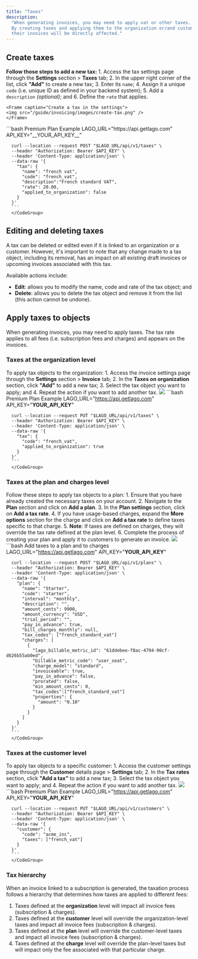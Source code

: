```yaml
---
title: "Taxes"
description:
  "When generating invoices, you may need to apply vat or other taxes.
  By creating taxes and applying them to the organization or/and customers, 
  their invoices will be directly affected."
---
```


## Create taxes[](#create-taxes "Direct link to heading")

**Follow those steps to add a new tax:**
<Tabs>
  <Tab title="Dashboard">
    1. Access the tax settings page through the **Settings** section > **Taxes** tab;
    2. In the upper right corner of the list, click **"Add"** to create a new tax;
    3. Enter its `name`;
    4. Assign it a unique `code` (i.e. unique ID as defined in your backend system);
    5. Add a `description` *(optional)*; and
    6. Define the `rate` that applies.

    <Frame caption="Create a tax in the settings">
    <img src="/guide/invoicing/images/create-tax.png" />
    </Frame>
  </Tab>
  <Tab title="API">
      <CodeGroup>
      ```bash Premium Plan Example
      LAGO_URL="https://api.getlago.com"
      API_KEY="__YOUR_API_KEY__"

      curl --location --request POST "$LAGO_URL/api/v1/taxes" \
      --header "Authorization: Bearer $API_KEY" \
      --header 'Content-Type: application/json' \
      --data-raw '{
        "tax": {
          "name": "french vat",
          "code": "french_vat",
          "description":"French standard VAT",
          "rate": 20.00,
          "applied_to_organization": false
        }
      }'
      ```
      </CodeGroup>
  </Tab>
</Tabs>

## Editing and deleting taxes[](#edit-delete-taxes "Direct link to heading")

A tax can be deleted or edited even if it is linked to an organization or a customer. 
However, it's important to note that any change made to a tax object, including its removal, has an impact on all existing draft invoices or upcoming invoices associated with this tax.

Available actions include:
- **Edit**: allows you to modify the name, code and rate of the tax object; and
- **Delete**: allows you to delete the tax object and remove it from the list (this action cannot be undone).

## Apply taxes to objects
When generating invoices, you may need to apply taxes. 
The tax rate applies to all fees (i.e. subscription fees and charges) and appears on the invoices.

### Taxes at the organization level

To apply tax objects to the organization:
<Tabs>
  <Tab title="Dashboard">
    1. Access the invoice settings page through the **Settings** section > **Invoice** tab;
    2. In the **Taxes on organization** section, click **"Add"** to add a new tax;
    3. Select the tax object you want to apply; and
    4. Repeat the action if you want to add another tax.
    <Frame caption="Add a tax on the organization">
    <img src="/guide/invoicing/images/tax-on-organization.png" />
    </Frame>
  </Tab>
  <Tab title="API">
      <CodeGroup>
      ```bash Premium Plan Example
      LAGO_URL="https://api.getlago.com"
      API_KEY="__YOUR_API_KEY__"

      curl --location --request PUT "$LAGO_URL/api/v1/taxes" \
      --header "Authorization: Bearer $API_KEY" \
      --header 'Content-Type: application/json' \
      --data-raw '{
        "tax": {
          "code": "french_vat",
          "applied_to_organization": true
        }
      }'
      ```
      </CodeGroup>
  </Tab>
</Tabs>

### Taxes at the plan and charges level

Follow these steps to apply tax objects to a plan:
<Tabs>
  <Tab title="Dashboard">
    1. Ensure that you have already created the necessary taxes on your account.
    2. Navigate to the **Plan** section and click on **Add a plan**.
    3. In the **Plan settings** section, click on **Add a tax rate**.
    4. If you have usage-based charges, expand the **More options** section for the charge and click on **Add a tax rate** to define taxes specific to that charge.
    5. **Note**: If taxes are defined on charges, they will override the tax rate defined at the plan level.
    6. Complete the process of creating your plan and apply it to customers to generate an invoice.
    <Frame caption="Add a tax on the charge">
    <img src="/guide/invoicing/images/tax-on-charges.png" />
    </Frame>
  </Tab>
  <Tab title="API">
      <CodeGroup>
      ```bash Add taxes to a plan and to charges
      LAGO_URL="https://api.getlago.com"
      API_KEY="__YOUR_API_KEY__"

      curl --location --request POST "$LAGO_URL/api/v1/plans" \
      --header "Authorization: Bearer $API_KEY" \
      --header 'Content-Type: application/json' \
      --data-raw '{
        "plan": {
          "name": "Starter",
          "code": "starter",
          "interval": "monthly",
          "description": "",
          "amount_cents": 9900,
          "amount_currency": "USD",
          "trial_period": "",
          "pay_in_advance": true,
          "bill_charges_monthly": null,
          "tax_codes": ["french_standard_vat"]
          "charges": [
            {
              "lago_billable_metric_id": "61ddebee-f8ac-4794-90cf-d626b55ab0ed",
              "billable_metric_code": "user_seat",
              "charge_model": "standard",
              "invoiceable": true,
              "pay_in_advance": false,
              "prorated": false,
              "min_amount_cents": 0,
              "tax_codes":["french_standard_vat"]
              "properties": {
                "amount": "0.10"
              }
            }	
          ]
        }
      }'
      ```
      </CodeGroup>
  </Tab>
</Tabs>


### Taxes at the customer level

To apply tax objects to a specific customer:
<Tabs>
  <Tab title="Dashboard">
    1. Access the customer settings page through the **Customer** details page > **Settings** tab;
    2. In the **Tax rates** section, click **"Add a tax"** to add a new tax;
    3. Select the tax object you want to apply; and
    4. Repeat the action if you want to add another tax.
    <Frame caption="Add a tax on the customer">
    <img src="/guide/invoicing/images/tax-on-customer.png" />
    </Frame>
  </Tab>
  <Tab title="API">
      <CodeGroup>
      ```bash Premium Plan Example
      LAGO_URL="https://api.getlago.com"
      API_KEY="__YOUR_API_KEY__"

      curl --location --request PUT "$LAGO_URL/api/v1/customers" \
      --header "Authorization: Bearer $API_KEY" \
      --header 'Content-Type: application/json' \
      --data-raw '{
        "customer": {
          "code": "acme_inc",
          "taxes": ["french_vat"]
        }
      }'
      ```
      </CodeGroup>
  </Tab>
</Tabs>

### Tax hierarchy
When an invoice linked to a subscription is generated, 
the taxation process follows a hierarchy that determines how taxes are applied to different fees:

1. Taxes defined at the **organization** level will impact all invoice fees (subscription & charges).
2. Taxes defined at the **customer** level will override the organization-level taxes and impact all invoice fees (subscription & charges).
3. Taxes defined at the **plan** level will override the customer-level taxes and impact all invoice fees (subscription & charges).
4. Taxes defined at the **charge** level will override the plan-level taxes but will impact only the fee associated with that particular charge.
